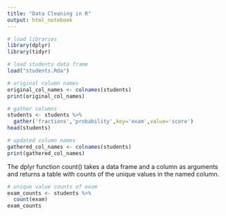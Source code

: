 ```yaml
---
title: "Data Cleaning in R"
output: html_notebook
---
```


```r
# load libraries
library(dplyr)
library(tidyr)
```

```r
# load students data frame
load("students.Rda")
```

```r
# original column names
original_col_names <- colnames(students)
print(original_col_names)
```

```r
# gather columns
students <- students %>%
  gather('fractions','probability',key='exam',value='score')
head(students)
```

```r
# updated column names
gathered_col_names <- colnames(students)
print(gathered_col_names)
```

The dplyr function count() takes a data frame and a column as arguments and returns a table with counts of the unique values in the named column.

```r
# unique value counts of exam
exam_counts <- students %>%
  count(exam)
exam_counts
```
